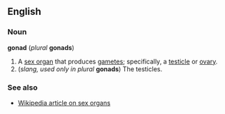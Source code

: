 ==English==
===Noun===
'''gonad''' (''plural'' '''gonads''')

#A [[sex organ]] that produces [[gamete]]s; specifically, a [[testicle]] or [[ovary]].
#(''slang, used only in plural'' '''gonads''') The testicles.

===See also===
*[[w:sex organ|Wikipedia article on sex organs]]<!--Note: w:gonad is just redirects to "sex organ"-->